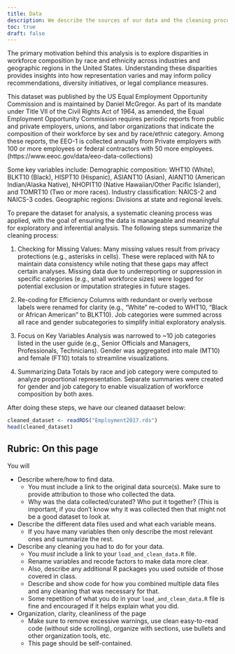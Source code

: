 ```yaml
---
title: Data
description: We describe the sources of our data and the cleaning process.
toc: true
draft: false
---
```


The primary motivation behind this analysis is to explore disparities in workforce composition by race and ethnicity across industries and geographic regions in the United States. Understanding these disparities provides insights into how representation varies and may inform policy recommendations, diversity initiatives, or legal compliance measures. 

This dataset was published by the US Equal Employment Opportunity Commission and is maintained by Daniel McGregor. As part of its mandate under Title VII of the Civil Rights Act of 1964, as amended, the Equal Employment Opportunity Commission requires periodic reports from public and private employers, unions, and labor organizations that indicate the composition of their workforce by sex and by race/ethnic category. Among these reports, the EEO-1 is collected annually from Private employers with 100 or more employees or federal contractors with 50 more employees. (https://www.eeoc.gov/data/eeo-data-collections)

Some key variables include:
Demographic composition: WHT10 (White), BLKT10 (Black), HISPT10 (Hispanic), ASIANT10 (Asian), AIANT10 (American Indian/Alaska Native), NHOPIT10 (Native Hawaiian/Other Pacific Islander), and TOMRT10 (Two or more races).
Industry classification: NAICS-2 and NAICS-3 codes.
Geographic regions: Divisions at state and regional levels.

To prepare the dataset for analysis, a systematic cleaning process was applied, with the goal of ensuring the data is manageable and meaningful for exploratory and inferential analysis. The following steps summarize the cleaning process:

1. Checking for Missing Values:
Many missing values result from privacy protections (e.g., asterisks in cells). These were replaced with NA to maintain data consistency while noting that these gaps may affect certain analyses. Missing data due to underreporting or suppression in specific categories (e.g., small workforce sizes) were logged for potential exclusion or imputation strategies in future stages.

2. Re-coding for Efficiency
Columns with redundant or overly verbose labels were renamed for clarity (e.g., “White” re-coded to WHT10, “Black or African American” to BLKT10). Job categories were summed across all race and gender subcategories to simplify initial exploratory analysis.

3. Focus on Key Variables
Analysis was narrowed to ~10 job categories listed in the user guide (e.g., Senior Officials and Managers, Professionals, Technicians). Gender was aggregated into male (MT10) and female (FT10) totals to streamline visualizations.

4. Summarizing Data
Totals by race and job category were computed to analyze proportional representation. Separate summaries were created for gender and job category to enable visualization of workforce composition by both axes.

After doing these steps, we have our cleaned dataaset below:

```r
cleaned_dataset <- readRDS("Employment2017.rds")
head(cleaned_dataset)

```

## Rubric: On this page

You will

* Describe where/how to find data.
  * You must include a link to the original data source(s). Make sure to provide attribution to those who collected the data.
  * Why was the data collected/curated? Who put it together? (This is important, if you don't know why it was collected then that might not be a good dataset to look at.
* Describe the different data files used and what each variable means. 
  * If you have many variables then only describe the most relevant ones and summarize the rest.
* Describe any cleaning you had to do for your data.
  * You *must* include a link to your `load_and_clean_data.R` file.
  * Rename variables and recode factors to make data more clear.
  * Also, describe any additional R packages you used outside of those covered in class.
  * Describe and show code for how you combined multiple data files and any cleaning that was necessary for that.
  * Some repetition of what you do in your `load_and_clean_data.R` file is fine and encouraged if it helps explain what you did.
* Organization, clarity, cleanliness of the page
  * Make sure to remove excessive warnings, use clean easy-to-read code (without side scrolling), organize with sections, use bullets and other organization tools, etc.
  * This page should be self-contained.